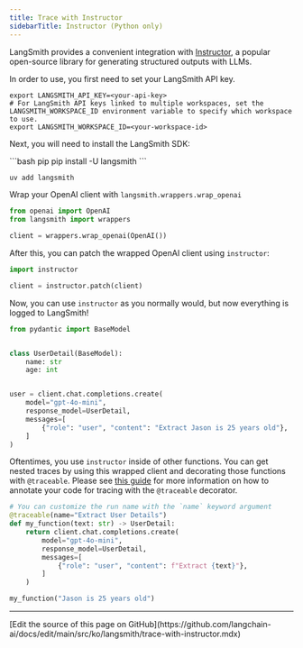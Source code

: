 ```yaml
---
title: Trace with Instructor
sidebarTitle: Instructor (Python only)
---
```


LangSmith provides a convenient integration with [Instructor](https://python.useinstructor.com/), a popular open-source library for generating structured outputs with LLMs.

In order to use, you first need to set your LangSmith API key.

```shell
export LANGSMITH_API_KEY=<your-api-key>
# For LangSmith API keys linked to multiple workspaces, set the LANGSMITH_WORKSPACE_ID environment variable to specify which workspace to use.
export LANGSMITH_WORKSPACE_ID=<your-workspace-id>
```

Next, you will need to install the LangSmith SDK:

<CodeGroup>
```bash pip
pip install -U langsmith
```

```bash uv
uv add langsmith
```
</CodeGroup>

Wrap your OpenAI client with `langsmith.wrappers.wrap_openai`

```python
from openai import OpenAI
from langsmith import wrappers

client = wrappers.wrap_openai(OpenAI())
```

After this, you can patch the wrapped OpenAI client using `instructor`:

```python
import instructor

client = instructor.patch(client)
```

Now, you can use `instructor` as you normally would, but now everything is logged to LangSmith!

```python
from pydantic import BaseModel


class UserDetail(BaseModel):
    name: str
    age: int


user = client.chat.completions.create(
    model="gpt-4o-mini",
    response_model=UserDetail,
    messages=[
        {"role": "user", "content": "Extract Jason is 25 years old"},
    ]
)
```

Oftentimes, you use `instructor` inside of other functions.
You can get nested traces by using this wrapped client and decorating those functions with `@traceable`.
Please see [this guide](./annotate-code) for more information on how to annotate your code for tracing with the `@traceable` decorator.

```python {highlight={2}}
# You can customize the run name with the `name` keyword argument
@traceable(name="Extract User Details")
def my_function(text: str) -> UserDetail:
    return client.chat.completions.create(
        model="gpt-4o-mini",
        response_model=UserDetail,
        messages=[
            {"role": "user", "content": f"Extract {text}"},
        ]
    )

my_function("Jason is 25 years old")
```

---

<Callout icon="pen-to-square" iconType="regular">
  [Edit the source of this page on GitHub](https://github.com/langchain-ai/docs/edit/main/src/ko/langsmith/trace-with-instructor.mdx)
</Callout>
